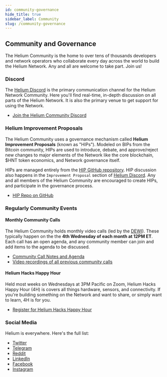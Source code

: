 ```yaml
---
id: community-governance
hide_title: true
sidebar_label: Community
slug: /community-governance
---
```


## Community and Governance

The Helium Community is the home to over tens of thousands developers and network operators who collaborate every day across the world to build the Helium Network. Any and all are welcome to take part. Join us!


### Discord

The [Helium Discord](https://discord.gg/helium) is the primary communication channel for the Helium Network Community. Here you'll find real-time, in-depth discussion on all parts of the Helium Network. It is also the primary venue to get support for using the Network. 

* [Join the Helium Community Discord](https://discord.gg/helium)

### Helium Improvement Proposals

The Helium Community uses a governance mechanism called **Helium Improvement Proposals** (known as "HIPs"). Modeled on BIPs from the Bitcoin community, HIPs are used to introduce, debate, and approve/reject new changes to major elements of the Network like the core blockchain, $HNT token economics, and Network governance itself. 

HIPs are managed entirely from the [HIP GitHub repository](https://github.com/helium/HIP). HIP discussion also happens in the `Improvement Proposal` section of [Helium Discord](https://discord.gg/helium).  Any and all members of the Helium Community are encouraged to create HIPs, and participate in the governance process. 

* [HIP Repo on GitHub](https://github.com/helium/HIP)

### Regularly Community Events

#### Monthly Community Calls

The Helium Community holds monthly video calls (led by the [DEWI](https://www.dewi.org/)). These typically happen on the the **4th Wednesday of each month at 12PM ET**. Each call has an open agenda, and any community member can join and add items to the agenda to be discussed. 

* [Community Call Notes and Agenda](https://docs.google.com/document/d/1bMm2alBigBj3detA775Dn0Gz9UM5XczAeK9vnjBB3l0/edit#)
* [Video recordings of all previous community calls](https://vimeo.com/dewialliances)


#### Helium Hacks Happy Hour

Held most weeks on Wednesdays at 3PM Pacific on Zoom, Helium Hacks Happy Hour (4H) is covers all things hardware, sensors, and connectivity. If you're building something on the Network and want to share, or simply want to learn, 4H is for you. 

* [Register for Helium Hacks Happy Hour](https://zoom.us/meeting/register/tJ0qdeyorDgqHdbWZTQhBSphsFEytiyc5BiP) 

### Social Media 

Helium is everywhere. Here's the full list:

* [Twitter](https://twitter.com/helium)
* [Telegram](https://t.me/helium_network) 
* [Reddit](https://www.reddit.com/r/HeliumNetwork/)
* [LinkedIn](https://www.linkedin.com/company/heliuminc/)
* [Facebook](https://www.facebook.com/heliumsystems)
* [Instagram](https://www.instagram.com/join.helium/)
